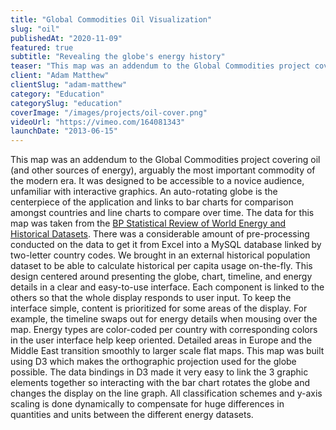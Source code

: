 ```yaml
---
title: "Global Commodities Oil Visualization"
slug: "oil"
publishedAt: "2020-11-09"
featured: true
subtitle: "Revealing the globe's energy history"
teaser: "This map was an addendum to the Global Commodities project covering oil and other sources of energy."
client: "Adam Matthew"
clientSlug: "adam-matthew"
category: "Education"
categorySlug: "education"
coverImage: "/images/projects/oil-cover.png"
videoUrl: "https://vimeo.com/164081343"
launchDate: "2013-06-15"
---
```

This map was an addendum to the Global Commodities project covering oil (and other sources of energy), arguably the most important commodity of the modern era. It was designed to be accessible to a novice audience, unfamiliar with interactive graphics. An auto-rotating globe is the centerpiece of the application and links to bar charts for comparison amongst countries and line charts to compare over time.
The data for this map was taken from the [BP Statistical Review of World Energy and Historical Datasets](http://www.bp.com/en/global/corporate/about-bp/energy-economics/statistical-review-of-world-energy.html). There was a considerable amount of pre-processing conducted on the data to get it from Excel into a MySQL database linked by two-letter country codes. We brought in an external historical population dataset to be able to calculate historical per capita usage on-the-fly.
This design centered around presenting the globe, chart, timeline, and energy details in a clear and easy-to-use interface. Each component is linked to the others so that the whole display responds to user input. To keep the interface simple, content is prioritized for some areas of the display. For example, the timeline swaps out for energy details when mousing over the map. Energy types are color-coded per country with corresponding colors in the user interface help keep oriented. Detailed areas in Europe and the Middle East transition smoothly to larger scale flat maps.
This map was built using D3 which makes the orthographic projection used for the globe possible. The data bindings in D3 made it very easy to link the 3 graphic elements together so interacting with the bar chart rotates the globe and changes the display on the line graph. All classification schemes and y-axis scaling is done dynamically to compensate for huge differences in quantities and units between the different energy datasets.
